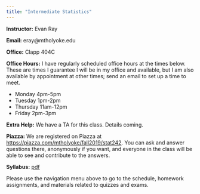 ```yaml
---
title: "Intermediate Statistics"
---
```


**Instructor:** Evan Ray

**Email:** eray@mtholyoke.edu

**Office:** Clapp 404C

**Office Hours:** I have regularly scheduled office hours at the times below.  These are times I guarantee I will be in my office and available, but I am also available by appointment at other times; send an email to set up a time to meet.

 * Monday 4pm-5pm
 * Tuesday 1pm-2pm
 * Thursday 11am-12pm
 * Friday 2pm-3pm

**Extra Help:** We have a TA for this class.  Details coming.

**Piazza:** We are registered on Piazza at [https://piazza.com/mtholyoke/fall2019/stat242](https://piazza.com/mtholyoke/fall2019/stat242).  You can ask and answer questions there, anonymously if you want, and everyone in the class will be able to see and contribute to the answers.

**Syllabus:** [pdf](syllabus/syllabus_stat_242.pdf)

Please use the navigation menu above to go to the schedule, homework assignments, and materials related to quizzes and exams.
